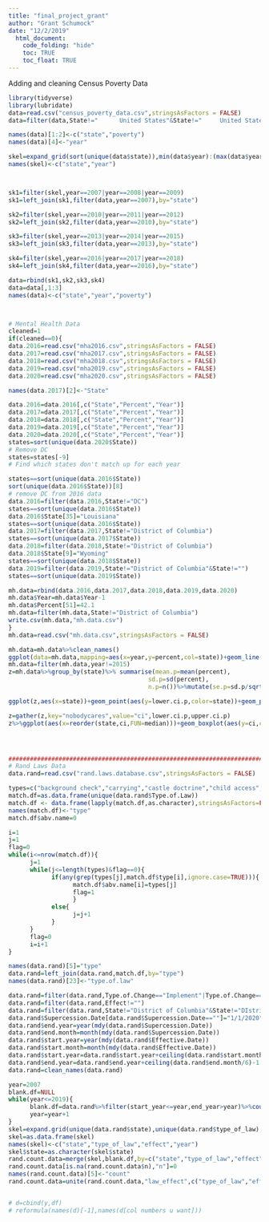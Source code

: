 ```yaml
---
title: "final_project_grant"
author: "Grant Schumock"
date: "12/2/2019"
  html_document:
    code_folding: "hide"
    toc: TRUE
    toc_float: TRUE
---
```


Adding and cleaning Census Poverty Data

```r
library(tidyverse)
library(lubridate)
data=read.csv("census_poverty_data.csv",stringsAsFactors = FALSE)
data=filter(data,State!="      United States"&State!="     United States"& State!="District of Columbia"&State!="United States")

names(data)[1:2]<-c("state","poverty")
names(data)[4]<-"year"

skel=expand_grid(sort(unique(data$state)),min(data$year):(max(data$year)+2))
names(skel)<-c("state","year")



sk1=filter(skel,year==2007|year==2008|year==2009)
sk1=left_join(sk1,filter(data,year==2007),by="state")

sk2=filter(skel,year==2010|year==2011|year==2012)
sk2=left_join(sk2,filter(data,year==2010),by="state")

sk3=filter(skel,year==2013|year==2014|year==2015)
sk3=left_join(sk3,filter(data,year==2013),by="state")

sk4=filter(skel,year==2016|year==2017|year==2018)
sk4=left_join(sk4,filter(data,year==2016),by="state")

data=rbind(sk1,sk2,sk3,sk4)
data=data[,1:3]
names(data)<-c("state","year","poverty")



# Mental Health Data
cleaned=1
if(cleaned==0){
data.2016=read.csv("mha2016.csv",stringsAsFactors = FALSE)
data.2017=read.csv("mha2017.csv",stringsAsFactors = FALSE)
data.2018=read.csv("mha2018.csv",stringsAsFactors = FALSE)
data.2019=read.csv("mha2019.csv",stringsAsFactors = FALSE)
data.2020=read.csv("mha2020.csv",stringsAsFactors = FALSE)

names(data.2017)[2]<-"State"

data.2016=data.2016[,c("State","Percent","Year")]
data.2017=data.2017[,c("State","Percent","Year")]
data.2018=data.2018[,c("State","Percent","Year")]
data.2019=data.2019[,c("State","Percent","Year")]
data.2020=data.2020[,c("State","Percent","Year")]
states=sort(unique(data.2020$State))
# Remove DC
states=states[-9]
# Find which states don't match up for each year

states==sort(unique(data.2016$State))
sort(unique(data.2016$State))[8]
# remove DC from 2016 data
data.2016=filter(data.2016,State!="DC")      
states==sort(unique(data.2016$State))
data.2016$State[35]="Louisiana"
states==sort(unique(data.2016$State))
data.2017=filter(data.2017,State!="District of Columbia")
states==sort(unique(data.2017$State))
data.2018=filter(data.2018,State!="District of Columbia")
data.2018$State[9]="Wyoming"
states==sort(unique(data.2018$State))
data.2019=filter(data.2019,State!="District of Columbia"&State!="")
states==sort(unique(data.2019$State))

mh.data=rbind(data.2016,data.2017,data.2018,data.2019,data.2020)
mh.data$Year=mh.data$Year-1      
mh.data$Percent[51]=42.1
mh.data=filter(mh.data,State!="District of Columbia")
write.csv(mh.data,"mh.data.csv")
}
mh.data=read.csv("mh.data.csv",stringsAsFactors = FALSE)

mh.data=mh.data%>%clean_names()
ggplot(data=mh.data,mapping=aes(x=year,y=percent,col=state))+geom_line()
mh.data=filter(mh.data,year!=2015)
z=mh.data%>%group_by(state)%>% summarise(mean.p=mean(percent),
                                       sd.p=sd(percent),
                                       n.p=n())%>%mutate(se.p=sd.p/sqrt(n.p),lower.ci.p=mean.p-qt(1-(0.05/2),n.p-1)*se.p, upper.ci.p=mean.p+qt(1-(0.05/2),n.p-1)*se.p)

ggplot(z,aes(x=state))+geom_point(aes(y=lower.ci.p,color=state))+geom_point(aes(y=upper.ci.p,color=state))

z=gather(z,key="nobodycares",value="ci",lower.ci.p,upper.ci.p)
z%>%ggplot(aes(x=reorder(state,ci,FUN=median)))+geom_boxplot(aes(y=ci,color=state))




##########################################################################################################
# Rand Laws Data
data.rand=read.csv("rand.laws.database.csv",stringsAsFactors = FALSE)

types=c("background check","carrying","castle doctrine","child access","dealer license","age","registration","waiting period","prohibited possessor","safety training","ban","permit","open carry","one gun per")
match.df=as.data.frame(unique(data.rand$Type.of.Law))
match.df <- data.frame(lapply(match.df,as.character),stringsAsFactors=FALSE)
names(match.df)<-"type"
match.df$abv.name=0

i=1
j=1
flag=0
while(i<=nrow(match.df)){
      j=1
      while(j<=length(types)&flag==0){
            if(any(grep(types[j],match.df$type[i],ignore.case=TRUE))){
                  match.df$abv.name[i]=types[j]
                  flag=1
                  }
            else{
                  j=j+1
            }
      }
      flag=0
      i=i+1
}

names(data.rand)[5]="type"
data.rand=left_join(data.rand,match.df,by="type")
names(data.rand)[23]<-"type.of.law"

data.rand=filter(data.rand,Type.of.Change=="Implement"|Type.of.Change=="Modify"|Type.of.Change=="Repeal")
data.rand=filter(data.rand,Effect!="")
data.rand=filter(data.rand,State!="District of Columbia"&State!="DIstrict of Columbia")
data.rand$Supercession.Date[data.rand$Supercession.Date==""]="1/1/2020"
data.rand$end.year=year(mdy(data.rand$Supercession.Date))
data.rand$end.month=month(mdy(data.rand$Supercession.Date))
data.rand$start.year=year(mdy(data.rand$Effective.Date))
data.rand$start.month=month(mdy(data.rand$Effective.Date))
data.rand$start.year=data.rand$start.year+ceiling(data.rand$start.month/6)-1
data.rand$end.year=data.rand$end.year+ceiling(data.rand$end.month/6)-1
data.rand=clean_names(data.rand)

year=2007
blank.df=NULL
while(year<=2019){
      blank.df=data.rand%>%filter(start_year<=year,end_year>year)%>%count(state,type_of_law,effect)%>%cbind(year)%>%rbind(blank.df)
      year=year+1
}
skel=expand.grid(unique(data.rand$state),unique(data.rand$type_of_law),unique(data.rand$effect),2007:2019)
skel=as.data.frame(skel)
names(skel)<-c("state","type_of_law","effect","year")
skel$state=as.character(skel$state)
rand.count.data=merge(skel,blank.df,by=c("state","type_of_law","effect","year"),all=TRUE)
rand.count.data[is.na(rand.count.data$n),"n"]=0
names(rand.count.data)[5]<-"count"
rand.count.data=unite(rand.count.data,"law_effect",c("type_of_law","effect"),sep="_")%>%spread("law_effect","count")%>%clean_names()


# d=cbind(y,df)
# reformula(names(d)[-1],names(d[col numbers u want]))

```

